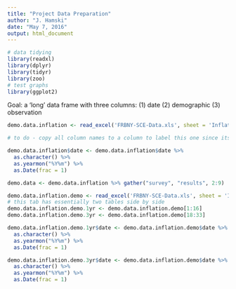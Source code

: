 ```yaml
---
title: "Project Data Preparation"
author: "J. Hamski"
date: "May 7, 2016"
output: html_document
---
```


```r
# data tidying
library(readxl)
library(dplyr)
library(tidyr)
library(zoo)
# test graphs
library(ggplot2)
```

Goal: a 'long' data frame with three columns:
(1) date (2) demographic (3) observation

```r
demo.data.inflation <- read_excel('FRBNY-SCE-Data.xls', sheet = 'Inflation expectations', na = "NA", skip = 3)

# to do - copy all column names to a column to label this one since its different than demographs

demo.data.inflation$date <- demo.data.inflation$date %>%
  as.character() %>%
  as.yearmon("%Y%m") %>%
  as.Date(frac = 1) 
```

```r
demo.data <- demo.data.inflation %>% gather("survey", "results", 2:9)
```

```r
demo.data.inflation.demo <- read_excel('FRBNY-SCE-Data.xls', sheet = 'Inflation expectations Demo', na = "NA", skip = 3)
# this tab has essentially two tables side by side
demo.data.inflation.demo.1yr <- demo.data.inflation.demo[1:16]
demo.data.inflation.demo.3yr <- demo.data.inflation.demo[18:33]

demo.data.inflation.demo.1yr$date <- demo.data.inflation.demo$date %>%
  as.character() %>%
  as.yearmon("%Y%m") %>%
  as.Date(frac = 1)

demo.data.inflation.demo.3yr$date <- demo.data.inflation.demo$date %>%
  as.character() %>%
  as.yearmon("%Y%m") %>%
  as.Date(frac = 1)
```

```r

```

